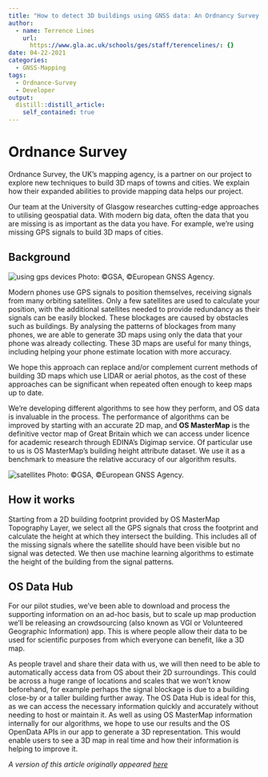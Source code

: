 ```yaml
---
title: "How to detect 3D buildings using GNSS data: An Ordnancy Survey Blog"
author:
  - name: Terrence Lines
    url:
      https://www.gla.ac.uk/schools/ges/staff/terencelines/: {}
date: 04-22-2021
categories:
  - GNSS-Mapping
tags:
  - Ordnance-Survey
  - Developer
output:
  distill::distill_article:
    self_contained: true
---
```



Ordnance Survey
=================
Ordnance Survey, the UK's mapping agency, is a partner on our project to explore new techniques to build 3D maps of towns and cities. We explain how their expanded abilities to provide mapping data helps our project.

Our team at the University of Glasgow researches cutting-edge approaches to utilising geospatial data. With modern big data, often the data that you are missing is as important as the data you have. For example, we’re using missing GPS signals to build 3D maps of cities.

Background
----------

![using gps devices](https://user-images.githubusercontent.com/25252172/116252249-4cfc3800-a767-11eb-9abe-de3b28821323.jpg)
Photo: ©GSA, ©European GNSS Agency.


Modern phones use GPS signals to position themselves, receiving signals from many orbiting satellites. Only a few satellites are used to calculate your position, with the additional satellites needed to provide redundancy as their signals can be easily blocked. These blockages are caused by obstacles such as buildings. By analysing the patterns of blockages from many phones, we are able to generate 3D maps using only the data that your phone was already collecting. These 3D maps are useful for many things, including helping your phone estimate location with more accuracy.

We hope this approach can replace and/or complement current methods of building 3D maps which use LIDAR or aerial photos, as the cost of these approaches can be significant when repeated often enough to keep maps up to date.

We’re developing different algorithms to see how they perform, and OS data is invaluable in the process. The performance of algorithms can be improved by starting with an accurate 2D map, and **OS MasterMap** is the definitive vector map of Great Britain which we can access under licence for academic research through EDINA's Digimap service. Of particular use to us is OS MasterMap’s building height attribute dataset. We use it as a benchmark to measure the relative accuracy of our algorithm results.

![satellites](https://user-images.githubusercontent.com/25252172/116252759-c5fb8f80-a767-11eb-8054-cab848115bc3.jpg)
Photo: ©GSA, ©European GNSS Agency.


How it works
------------

Starting from a 2D building footprint provided by OS MasterMap Topography Layer, we select all the GPS signals that cross the footprint and calculate the height at which they intersect the building. This includes all of the missing signals where the satellite should have been visible but no signal was detected. We then use machine learning algorithms to estimate the height of the building from the signal patterns.

OS Data Hub
-----------
For our pilot studies, we’ve been able to download and process the supporting information on an ad-hoc basis, but to scale up map production we’ll be releasing an crowdsourcing (also known as VGI or Volunteered Geographic Information) app. This is where people allow their data to be used for scientific purposes from which everyone can benefit, like a 3D map.

As people travel and share their data with us, we will then need to be able to automatically access data from OS about their 2D surroundings. This could be across a huge range of locations and scales that we won’t know beforehand, for example perhaps the signal blockage is due to a building close-by or a taller building further away. The OS Data Hub is ideal for this, as we can access the necessary information quickly and accurately without needing to host or maintain it. As well as using OS MasterMap information internally for our algorithms, we hope to use our results and the OS OpenData APIs in our app to generate a 3D representation. This would enable users to see a 3D map in real time and how their information is helping to improve it.

*A version of this article originally appeared [here](https://www.ordnancesurvey.co.uk/newsroom/blog/indicative-data-science)*